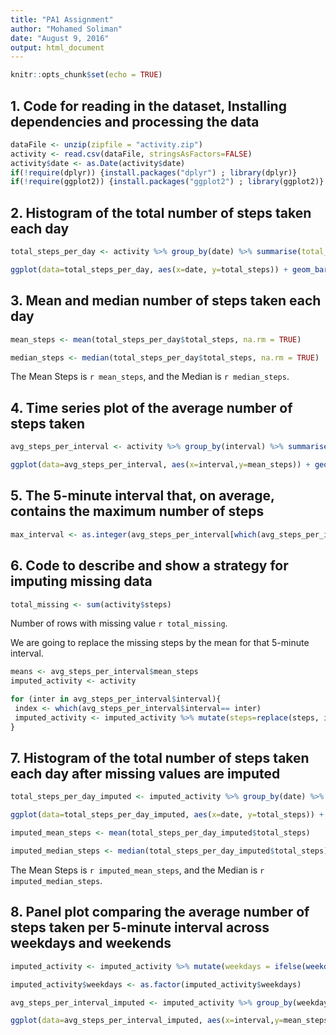 ```yaml
---
title: "PA1 Assignment"
author: "Mohamed Soliman"
date: "August 9, 2016"
output: html_document
---
```


```r
knitr::opts_chunk$set(echo = TRUE)
```

## 1. Code for reading in the dataset, Installing dependencies and processing the data  

```r
dataFile <- unzip(zipfile = "activity.zip")
activity <- read.csv(dataFile, stringsAsFactors=FALSE)
activity$date <- as.Date(activity$date)
if(!require(dplyr)) {install.packages("dplyr") ; library(dplyr)}
if(!require(ggplot2)) {install.packages("ggplot2") ; library(ggplot2)}
```


## 2. Histogram of the total number of steps taken each day

```r
total_steps_per_day <- activity %>% group_by(date) %>% summarise(total_steps = sum(steps))

ggplot(data=total_steps_per_day, aes(x=date, y=total_steps)) + geom_bar(stat="identity")
```


## 3. Mean and median number of steps taken each day

```r
mean_steps <- mean(total_steps_per_day$total_steps, na.rm = TRUE)

median_steps <- median(total_steps_per_day$total_steps, na.rm = TRUE)
```

The Mean Steps is `r mean_steps`, and the Median is `r median_steps`.


## 4. Time series plot of the average number of steps taken

```r
avg_steps_per_interval <- activity %>% group_by(interval) %>% summarise(mean_steps = mean(steps, na.rm = TRUE))

ggplot(data=avg_steps_per_interval, aes(x=interval,y=mean_steps)) + geom_line()
```


## 5. The 5-minute interval that, on average, contains the maximum number of steps

```r
max_interval <- as.integer(avg_steps_per_interval[which(avg_steps_per_interval == max(avg_steps_per_interval)), 1])
```


## 6. Code to describe and show a strategy for imputing missing data

```r
total_missing <- sum(activity$steps)
```

Number of rows with missing value `r total_missing`. 

We are going to replace the missing steps by the mean for that 5-minute interval.

```r
means <- avg_steps_per_interval$mean_steps
imputed_activity <- activity

for (inter in avg_steps_per_interval$interval){
 index <- which(avg_steps_per_interval$interval== inter)
 imputed_activity <- imputed_activity %>% mutate(steps=replace(steps, interval==inter & is.na(steps),means[index])) 
}
```


## 7. Histogram of the total number of steps taken each day after missing values are imputed

```r
total_steps_per_day_imputed <- imputed_activity %>% group_by(date) %>% summarise(total_steps = sum(steps))

ggplot(data=total_steps_per_day_imputed, aes(x=date, y=total_steps)) + geom_bar(stat="identity")

imputed_mean_steps <- mean(total_steps_per_day_imputed$total_steps)

imputed_median_steps <- median(total_steps_per_day_imputed$total_steps)
```

The Mean Steps is `r imputed_mean_steps`, and the Median is `r imputed_median_steps`.


## 8. Panel plot comparing the average number of steps taken per 5-minute interval across weekdays and weekends

```r

imputed_activity <- imputed_activity %>% mutate(weekdays = ifelse(weekdays(date) %in% c("Saturday","Sunday") ,"weekend" , "weekday" ))

imputed_activity$weekdays <- as.factor(imputed_activity$weekdays)

avg_steps_per_interval_imputed <- imputed_activity %>% group_by(weekdays, interval) %>% summarise(mean_steps = mean(steps))

ggplot(data=avg_steps_per_interval_imputed, aes(x=interval,y=mean_steps, group=1)) + geom_line() + facet_grid(weekdays ~ .)
```


